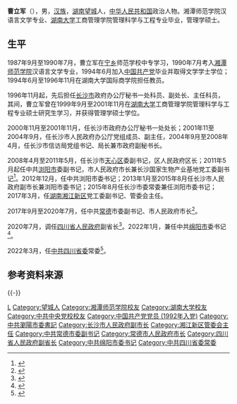 '''曹立军'''（{{bd|1972年|11月||catIdx=Cao曹}}），男，[[汉族|汉族]]，[[湖南省|湖南]][[望城区|望城]]人，[[中华人民共和国|中华人民共和国]]政治人物。湘潭师范学院汉语言文学专业、[[湖南大学|湖南大学]]工商管理学院管理科学与工程专业毕业，管理学硕士。

== 生平 ==
1987年9月至1990年7月，曹立军在[[宁乡市|宁乡]]师范学校中专学习，1990年7月考入[[湖南科技大学|湘潭师范学院]]汉语言文学专业，1994年6月加入[[中国共产党|中国共产党]]毕业并取得文学学士学位；1994年6月至1996年11月在湖南大学国际商学院担任教员。

1996年11月起，先后担任[[长沙市|长沙市]]政府办公厅秘书一处科员、副处长、主任科员，其间，曹立军曾在1999年9月至2001年11月在[[湖南大学|湖南大学]]工商管理学院管理科学与工程专业硕士研究生学习，并获得管理学硕士学位。

2000年11月至2001年11月，任长沙市政府办公厅秘书一处处长；2001年11至2004年9月，任长沙市人民政府办公厅党组成员、副主任，2004年9月至2008年4月，任长沙市信访局党组书记、局长兼市政府副秘书长。

2008年4月至2011年5月，任长沙市[[天心区|天心区]]委副书记，区人民政府区长；2011年5月起任中共[[浏阳市|浏阳市]]委副书记，市人民政府市长兼长沙国家生物产业基地党工委副书记<ref>{{cite web|title=曹立军当选为浏阳市人民政府市长(图/简历)|url=http://www.chinanews.com/gn/2011/12-29/3569799.shtml|accessdate=2011-12-29|publisher=中国新闻网}}</ref>。2012年12月，任中共浏阳市委书记；2013年1月至2015年8月任长沙市人民政府副市长兼浏阳市委书记；2015年8月任长沙市委常委兼任浏阳市委书记；2017年3月，任[[湖南湘江新区|湖南湘江新区]]党工委副书记、管委会主任。

2017年9月至2020年7月，任中共[[常德|常德]]市委副书记、市人民政府市长<ref>{{cite web|title=新当选的常德市人民政府市长简历|url=http://cdrb.cdyee.com/html/2017-12/30/content_567741.htm?div=-1|accessdate=2017-12-30|publisher=常德日报}}</ref>。

2020年7月，调任[[四川省人民政府|四川省人民政府]]副省长<ref>{{cite web|title=曹立军任四川省副省长|url=http://district.ce.cn/newarea/sddy/202007/31/t20200731_35438339.shtml|accessdate=2020-07-31|publisher=经济日报-中国经济网|archive-url=https://web.archive.org/web/20211218062836/http://district.ce.cn/newarea/sddy/202007/31/t20200731_35438339.shtml|archive-date=2021-12-18|dead-url=no}}</ref>。2022年1月，兼任中共[[绵阳市|绵阳市]]委书记<ref>{{cite web|title=曹立军兼任绵阳市委书记|url=http://district.ce.cn/newarea/sddy/202201/22/t20220122_37279820.shtml|accessdate=2022-02-23|publisher=经济日报-中国经济网|archive-date=2022-02-23|archive-url=https://web.archive.org/web/20220223173419/http://district.ce.cn/newarea/sddy/202201/22/t20220122_37279820.shtml}}</ref>。

2022年3月，任[[中国共产党四川省委员会|中共四川省委]]常委<ref>{{Cite web|title=曹立军、赵俊民任四川省委常委|url=http://www.bjnews.com.cn/detail/164855719814569.html|access-date=2022-03-29|work=新京报|archive-date=2022-03-31|archive-url=https://web.archive.org/web/20220331085456/https://www.bjnews.com.cn/detail/164855719814569.html}}</ref>。

==参考资料来源==
{{reflist}}

{{-}}
{{start box}}
{{s-ppo|cpc}}
{{s-before|[[罗增斌|罗增斌]]}}
{{s-title|[[中国共产党绵阳市委员会|中国共产党绵阳市委员会]]书记|2022年1月－}}
{{s-inc}}
{{s-before|[[钟钢|钟钢]]}}
{{s-title|[[中国共产党浏阳市委员会|中国共产党浏阳市委员会]]书记|2012年12月－2017年3月}}
{{s-after|[[黎春秋|黎春秋]]}}
{{s-gov|prc}}
{{s-before|[[周德睿|周德睿]]}}
{{s-title|[[常德市人民政府|常德市人民政府]]市长|2017年9月－2020年7月}}
{{s-after|[[邹文辉|邹文辉]]}}
{{s-before|[[虢正贵|虢正贵]]}}
{{s-title|[[湖南湘江新区|湖南湘江新区]]管委会主任|2017年3月－2017年9月}}
{{s-after|[[张迎春|张迎春]]}}
{{s-before|[[梁仲|梁仲]]}}
{{s-title|[[浏阳市人民政府|浏阳市人民政府]]市长|2011年5月－2012年12月}}
{{s-after|[[余勋伟|余勋伟]]}}
{{end box}}

{{四川省领导人}}
{{中华人民共和国常德市正职领导人}}

{{Authority control}}
{{DEFAULTSORT:Cao曹}}
[[Category:曹姓|L]]
[[Category:望城人|Category:望城人]]
[[Category:湘潭师范学院校友|Category:湘潭师范学院校友]]
[[Category:湖南大学校友|Category:湖南大学校友]]
[[Category:中共中央党校校友|Category:中共中央党校校友]]
[[Category:中国共产党党员_(1992年入党)|Category:中国共产党党员 (1992年入党)]]
[[Category:中共瀏陽市委書記|Category:中共瀏陽市委書記]]
[[Category:长沙市人民政府副市长|Category:长沙市人民政府副市长]]
[[Category:湘江新区管委会主任|Category:湘江新区管委会主任]]
[[Category:中共常德市委副书记|Category:中共常德市委副书记]]
[[Category:常德市人民政府市长|Category:常德市人民政府市长]]
[[Category:四川省人民政府副省长|Category:四川省人民政府副省长]]
[[Category:中共绵阳市委书记|Category:中共绵阳市委书记]]
[[Category:中共四川省委常委|Category:中共四川省委常委]]